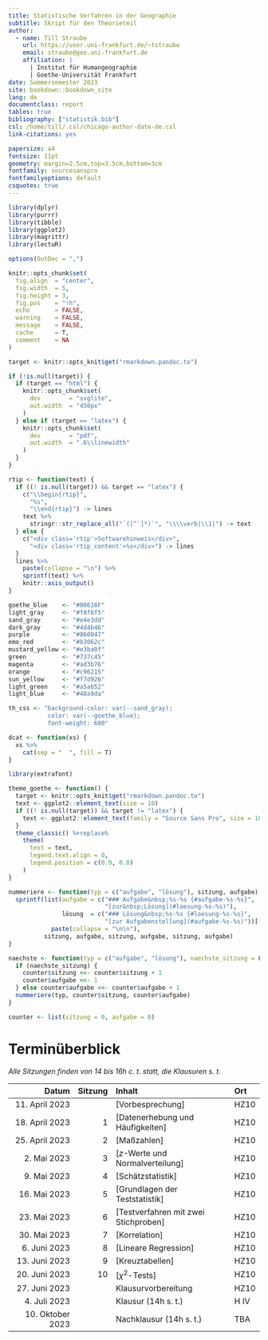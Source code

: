 ```yaml
---
title: Statistische Verfahren in der Geographie
subtitle: Skript für den Theorieteil
author:
  - name: Till Straube
    url: https://user.uni-frankfurt.de/~tstraube
    email: straube@geo.uni-frankfurt.de
    affiliation: |
      | Institut für Humangeographie
      | Goethe-Universität Frankfurt
date: Sommersemester 2023
site: bookdown::bookdown_site
lang: de
documentclass: report
tables: true
bibliography: ["statistik.bib"]
csl: /home/till/.csl/chicago-author-date-de.csl
link-citations: yes

papersize: a4
fontsize: 11pt
geometry: margin=2.5cm,top=3.5cm,bottom=3cm
fontfamily: sourcesanspro
fontfamilyoptions: default
csquotes: true
---
```


```r

library(dplyr)
library(purrr)
library(tibble)
library(ggplot2)
library(magrittr)
library(lectuR)

options(OutDec = ",")

knitr::opts_chunk$set(
  fig.align  = "center",
  fig.width  = 5,
  fig.height = 3,
  fig.pos    = "!h",
  echo       = FALSE,
  warning    = FALSE,
  message    = FALSE,
  cache      = T,
  comment    = NA
)

target <- knitr::opts_knit$get("rmarkdown.pandoc.to")

if (!is.null(target)) {
  if (target == "html") {
    knitr::opts_chunk$set(
      dev        = "svglite",
      out.width  = "450px"
    )
  } else if (target == "latex") {
    knitr::opts_chunk$set(
      dev        = "pdf",
      out.width  = ".6\\linewidth"
    )
  }
}

rtip <- function(text) {
  if ((! is.null(target)) && target == "latex") {
    c("\\begin{rtip}",
      "%s",
      "\\end{rtip}") -> lines
    text %>%
      stringr::str_replace_all("`([^`]*)`", "\\\\verb|\\1|") -> text
  } else {
    c("<div class='rtip'>Softwarehinweis</div>",
      "<div class='rtip_content'>%s</div>") -> lines
  }
  lines %>%
    paste(collapse = "\n") %>%
    sprintf(text) %>%
    knitr::asis_output()
}

goethe_blue    <- "#00618F"
light_gray     <- "#f8f6f5"
sand_gray      <- "#e4e3dd"
dark_gray      <- "#4d4b46"
purple         <- "#860047"
emo_red        <- "#b3062c"
mustard_yellow <- "#e3ba0f"
green          <- "#737c45"
magenta        <- "#ad3b76"
orange         <- "#c96215"
sun_yellow     <- "#f7d926"
light_green    <- "#a5ab52"
light_blue     <- "#48a9da"

th_css <- "background-color: var(--sand_gray);
           color: var(--goethe_blue);
           font-weight: 600"

dcat <- function(xs) {
  xs %>%
    cat(sep = "  ", fill = T)
}

library(extrafont)

theme_goethe <- function() {
  target <- knitr::opts_knit$get("rmarkdown.pandoc.to")
  text <- ggplot2::element_text(size = 10)
  if ((! is.null(target)) && target != "latex") {
    text <- ggplot2::element_text(family = "Source Sans Pro", size = 10)
  }
  theme_classic() %+replace%
    theme(
      text = text,
      legend.text.align = 0,
      legend.position = c(0.9, 0.8)
    )
}

nummeriere <- function(typ = c("aufgabe", "lösung"), sitzung, aufgabe) {
  sprintf(list(aufgabe = c("### Aufgabe&nbsp;%s-%s {#aufgabe-%s-%s}",
                           "[zur&nbsp;Lösung](#loesung-%s-%s)"),
               lösung  = c("### Lösung&nbsp;%s-%s {#loesung-%s-%s}",
                           "[zur Aufgabenstellung](#aufgabe-%s-%s)"))[[typ]] %>%
            paste(collapse = "\n\n"),
          sitzung, aufgabe, sitzung, aufgabe, sitzung, aufgabe)
}

naechste <- function(typ = c("aufgabe", "lösung"), naechste_sitzung = F) {
  if (naechste_sitzung) {
    counter$sitzung <<- counter$sitzung + 1
    counter$aufgabe <<- 1
  } else counter$aufgabe <<- counter$aufgabe + 1
  nummeriere(typ, counter$sitzung, counter$aufgabe)
}

counter <- list(sitzung = 0, aufgabe = 0)
```

# Terminüberblick {-}

*Alle Sitzungen finden von 14 bis 16h c. t. statt, die Klausuren s. t.*

Datum                 | Sitzung | Inhalt                                                                   | Ort
--------------------: | -----:  | :-----------------------------------                                     | :-----
11. April 2023        |         | [Vorbesprechung]                                                         | HZ10
18. April 2023        | 1       | [Datenerhebung und Häufigkeiten]                                         | HZ10
25. April 2023        | 2       | [Maßzahlen]                                                              | HZ10
2. Mai 2023           | 3       | [$z$-Werte und Normalverteilung]<!--(#z-werte-und-normalverteilung)-->   | HZ10
9. Mai 2023           | 4       | [Schätzstatistik]                                                        | HZ10
16. Mai 2023          | 5       | [Grundlagen der Teststatistik]                                           | HZ10
23. Mai 2023          | 6       | [Testverfahren mit zwei Stichproben]                                     | HZ10
30. Mai 2023          | 7       | [Korrelation]                                                            | HZ10
6. Juni 2023          | 8       | [Lineare Regression]                                                     | HZ10
13. Juni 2023         | 9       | [Kreuztabellen]                                                          | HZ10
20. Juni 2023         | 10      | [$\chi^2$-Tests]<!--(#chi-quadrat-tests)-->                              | HZ10
27. Juni 2023         |         | Klausurvorbereitung                                                      | HZ10
4. Juli 2023          |         | Klausur (14h s. t.)                                                      | H IV
10. Oktober 2023      |         | Nachklausur (14h s. t.)                                                  | TBA
